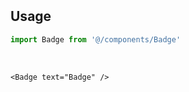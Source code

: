 ```tsx file=<rootDir>/src/components/react/components/Badge.tsx title="components/Badge.tsx"
```

<br />

## Usage

```ts
import Badge from '@/components/Badge'
```

<br />

```tsx
<Badge text="Badge" />
```